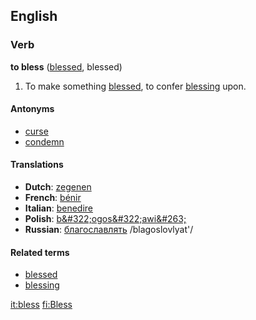 ==English==
===Verb===
'''to bless''' ([[blessed]], blessed)

#To make something [[blessed]], to confer [[blessing]] upon.

====Antonyms====
*[[curse]]
*[[condemn]]

====Translations====
*'''Dutch''': [[zegenen]]
*'''French''': [[bénir]]
*'''Italian''': [[benedire]]
*'''Polish''': [[b&#322;ogos&#322;awi&#263;]]
*'''Russian''': [[благославлять]] /blagoslovlyat'/

====Related terms====
*[[blessed]]
*[[blessing]]

[[it:bless]]
[[fi:Bless]]